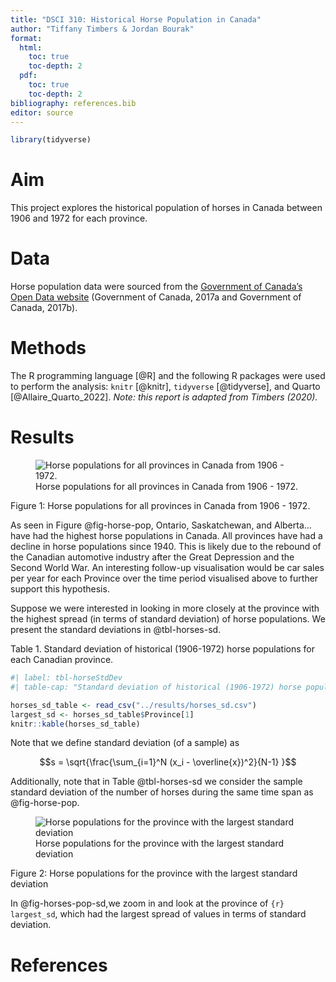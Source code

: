 ```yaml
---
title: "DSCI 310: Historical Horse Population in Canada"
author: "Tiffany Timbers & Jordan Bourak"
format: 
  html:
    toc: true
    toc-depth: 2
  pdf: 
    toc: true
    toc-depth: 2
bibliography: references.bib
editor: source
---
```


```r
library(tidyverse)
```

# Aim

This project explores the historical population of horses in Canada 
between 1906 and 1972 for each province.

# Data

Horse population data were sourced from the 
[Government of Canada's Open Data website](http://open.canada.ca/en/open-data) 
(Government of Canada, 2017a and Government of Canada, 2017b).

# Methods

The R programming language [@R] and the following R packages were used to perform the analysis: `knitr` [@knitr], `tidyverse` [@tidyverse], and Quarto [@Allaire_Quarto_2022]. 
*Note: this report is adapted from Timbers (2020).*

# Results

![Horse populations for all provinces in Canada from 1906 - 1972.](../results/horse_pops_plot.png){#fig-horse-pop}

Figure 1: Horse populations for all provinces in Canada from 1906 - 1972.

As seen in Figure @fig-horse-pop, Ontario, Saskatchewan, and Alberta... 
have had the highest horse populations in Canada. 
All provinces have had a decline in horse populations since 1940. 
This is likely due to the rebound of the Canadian automotive industry 
after the Great Depression and the Second World War. 
An interesting follow-up visualisation would be car sales per year 
for each Province over the time period visualised above 
to further support this hypothesis.

Suppose we were interested in looking in more closely at the province 
with the highest spread (in terms of standard deviation) of horse populations. 
We present the standard deviations in @tbl-horses-sd.

Table 1. Standard deviation of historical (1906-1972) horse populations for each Canadian province.

```r
#| label: tbl-horseStdDev
#| table-cap: "Standard deviation of historical (1906-1972) horse populations for each Canadian province."

horses_sd_table <- read_csv("../results/horses_sd.csv")
largest_sd <- horses_sd_table$Province[1]
knitr::kable(horses_sd_table)
```

Note that we define standard deviation (of a sample) as

$$s = \sqrt{\frac{\sum_{i=1}^N (x_i - \overline{x})^2}{N-1} }$$

Additionally, note that in Table @tbl-horses-sd we consider the sample standard deviation of the number of horses during the same time span as @fig-horse-pop.

![Horse populations for the province with the largest standard deviation](../results/horse_pop_plot_largest_sd.png){#fig-horses-pop-sd}

Figure 2: Horse populations for the province with the largest standard deviation

In @fig-horses-pop-sd,we zoom in and look at the province of `{r} largest_sd`, which had the largest spread of values in terms of standard deviation.

# References